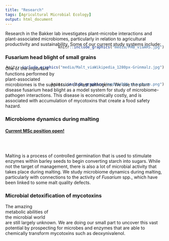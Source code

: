 ```yaml
---
title: "Research"
tags: [Agricultural Microbial Ecology]
output: html_document
---
```


Research in the Bakker lab investigates plant-microbe interactions and plant-associated microbiomes, particularly in relation to agricultural productivity and sustainability. Some of our current study systems include:

### Fusarium head blight of small grains  
<div style= "float:right;position: relative; top: -80px;">
```r
knitr::include_graphics("media/FHB_viaARS.jpg")
```
</div>
One of the important functions performed by plant-associated microbiomes is the suppression of plant pathogens. We use the plant disease fusarium head blight as a model system for study of microbiome-pathogen interactions. This disease is economically costly, and is associated with accumulation of mycotoxins that create a food safety hazard.  
  
  
### Microbiome dynamics during malting  
#### [Current MSc position open!](media/Fusarium_MaltingBarley_MScPosition_UManitoba.pdf)  
<div style= "float:right;position: relative; top: -250px;">
```r
knitr::include_graphics("media/Malt_viaWikipedia_1280px-Grünmalz.jpg")
```
</div>
Malting is a process of controlled germination that is used to stimulate enzymes within barley seeds to begin converting starch into sugars. While not the target of management, there is also a lot of microbial activity that takes place during malting. We study microbiome dynamics during malting, particularly with connections to the activity of *Fusarium* spp., which have been linked to some malt quality defects.  
  
  
### Microbial detoxification of mycotoxins  
<div style= "float:right;position: relative; top: -400px;">
```r
knitr::include_graphics("media/DON_structure.png")
```
</div>
The amazing metabolic abilities of the microbial world are still largely unknown. We are doing our small part to uncover this vast potential by prospecting for microbes and enzymes that are able to chemically transform mycotoxins such as deoxynivalenol.

